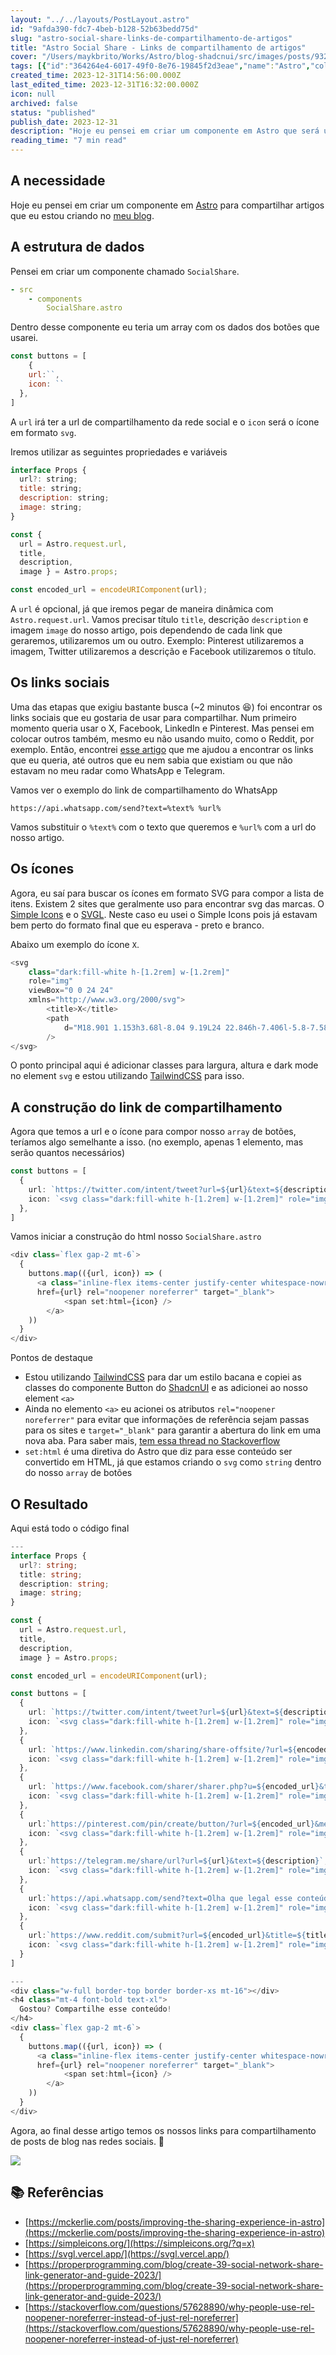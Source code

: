 ```yaml
---
layout: "../../layouts/PostLayout.astro"
id: "9afda390-fdc7-4beb-b128-52b63bedd75d"
slug: "astro-social-share-links-de-compartilhamento-de-artigos"
title: "Astro Social Share - Links de compartilhamento de artigos"
cover: "/Users/maykbrito/Works/Astro/blog-shadcnui/src/images/posts/9329c420c93d2c44dea1a0f2eeea80e25bbe4cbadbd55062648c97542de77f8c-cover.png"
tags: [{"id":"364264e4-6017-49f0-8e76-19845f2d3eae","name":"Astro","color":"blue"}]
created_time: 2023-12-31T14:56:00.000Z
last_edited_time: 2023-12-31T16:32:00.000Z
icon: null
archived: false
status: "published"
publish_date: 2023-12-31
description: "Hoje eu pensei em criar um componente em Astro que será usado para compartilhar artigos nas diversas redes sociais como X, Facebook, WhatsApp, Pinterest e muito mais …  "
reading_time: "7 min read"
---
```



## A necessidade


Hoje eu pensei em criar um componente em [Astro](https://astro.build/) para compartilhar artigos que eu estou criando no [meu blog](https://maykbrito.dev/blog). 


## A estrutura de dados


Pensei em criar um componente chamado `SocialShare`.


```yaml
- src
	- components
		SocialShare.astro
```


Dentro desse componente eu teria um array com os dados dos botões que usarei.


```javascript
const buttons = [
	{
    url:``,
    icon: ``
  },
]
```


A `url` irá ter a url de compartilhamento da rede social e o `icon` será o ícone em formato `svg`.


Iremos utilizar as seguintes propriedades e variáveis


```javascript
interface Props {
  url?: string;
  title: string;
  description: string;
  image: string;
}

const { 
  url = Astro.request.url, 
  title, 
  description, 
  image } = Astro.props;

const encoded_url = encodeURIComponent(url);
```


A `url` é opcional, já que iremos pegar de maneira dinâmica com `Astro.request.url`. Vamos precisar título `title`, descrição `description` e imagem `image` do nosso artigo, pois dependendo de cada link que geraremos, utilizaremos um ou outro. Exemplo: Pinterest utilizaremos a imagem, Twitter utilizaremos a descrição e Facebook utilizaremos o título.


## Os links sociais


Uma das etapas que exigiu bastante busca (~2 minutos 😆) foi encontrar os links sociais que eu gostaria de usar para compartilhar. Num primeiro momento queria usar o X, Facebook, LinkedIn e Pinterest. Mas pensei em colocar outros também, mesmo eu não usando muito, como o Reddit, por exemplo. Então, encontrei [esse artigo](https://properprogramming.com/blog/create-39-social-network-share-link-generator-and-guide-2023/) que me ajudou a encontrar os links que eu queria, até outros que eu nem sabia que existiam ou que não estavam no meu radar como WhatsApp e Telegram.


Vamos ver o exemplo do link de compartilhamento do WhatsApp


```text
https://api.whatsapp.com/send?text=%text% %url%
```


Vamos substituir o `%text%` com o texto que queremos e `%url%` com a url do nosso artigo.


## Os ícones


Agora, eu saí para buscar os ícones em formato SVG para compor a lista de itens. Existem 2 sites que geralmente uso para encontrar svg das marcas. O [Simple Icons](https://simpleicons.org/) e o [SVGL](https://svgl.vercel.app/). Neste caso eu usei o Simple Icons pois já estavam bem perto do formato final que eu esperava - preto e branco.


Abaixo um exemplo do ícone `X`.


```javascript
<svg 
	class="dark:fill-white h-[1.2rem] w-[1.2rem]" 
	role="img" 
	viewBox="0 0 24 24" 
	xmlns="http://www.w3.org/2000/svg">
		<title>X</title>
		<path 
			d="M18.901 1.153h3.68l-8.04 9.19L24 22.846h-7.406l-5.8-7.584-6.638 7.584H.474l8.6-9.83L0 1.154h7.594l5.243 6.932ZM17.61 20.644h2.039L6.486 3.24H4.298Z"
		/>
</svg>
```


O ponto principal aqui é adicionar classes para largura, altura e dark mode no element `svg` e estou utilizando [TailwindCSS](http://tailwindcss.com/) para isso.


## A construção do link de compartilhamento


Agora que temos a url e o ícone para compor nosso `array` de botões, teríamos algo semelhante a isso. (no exemplo, apenas 1 elemento, mas serão quantos necessários)


```typescript
const buttons = [
  {
    url: `https://twitter.com/intent/tweet?url=${url}&text=${description}&via=maykbrito`,
    icon: `<svg class="dark:fill-white h-[1.2rem] w-[1.2rem]" role="img" viewBox="0 0 24 24" xmlns="http://www.w3.org/2000/svg"><title>X</title><path d="M18.901 1.153h3.68l-8.04 9.19L24 22.846h-7.406l-5.8-7.584-6.638 7.584H.474l8.6-9.83L0 1.154h7.594l5.243 6.932ZM17.61 20.644h2.039L6.486 3.24H4.298Z"/></svg>`
  },
]
```


Vamos iniciar a construção do html nosso `SocialShare.astro`


```typescript
<div class=`flex gap-2 mt-6`>
  {
    buttons.map(({url, icon}) => (
      <a class="inline-flex items-center justify-center whitespace-nowrap rounded-md text-sm font-medium ring-offset-background transition-colors focus-visible:outline-none focus-visible:ring-2 focus-visible:ring-ring focus-visible:ring-offset-2 disabled:pointer-events-none disabled:opacity-50 border border-input bg-background hover:bg-accent hover:text-accent-foreground h-10 w-10"
      href={url} rel="noopener noreferrer" target="_blank">
            <span set:html={icon} />
        </a>
    ))
  }
</div>
```


Pontos de destaque

- Estou utilizando [TailwindCSS](http://tailwindcss.com/) para dar um estilo bacana e copiei as classes do componente Button do [ShadcnUI](https://ui.shadcn.com/) e as adicionei ao nosso element `<a>`
- Ainda no elemento `<a>` eu acionei os atributos `rel="noopener noreferrer"` para evitar que informações de referência sejam passas para os sites e `target="_blank"` para garantir a abertura do link em uma nova aba. Para saber mais, [tem essa thread no Stackoverflow](https://stackoverflow.com/questions/57628890/why-people-use-rel-noopener-noreferrer-instead-of-just-rel-noreferrer)
- `set:html` é uma diretiva do Astro que diz para esse conteúdo ser convertido em HTML, já que estamos criando o `svg` como `string` dentro do nosso `array` de botões

## O Resultado


Aqui está todo o código final


```typescript
---
interface Props {
  url?: string;
  title: string;
  description: string;
  image: string;
}

const { 
  url = Astro.request.url, 
  title, 
  description, 
  image } = Astro.props;

const encoded_url = encodeURIComponent(url);

const buttons = [
  {
    url: `https://twitter.com/intent/tweet?url=${url}&text=${description}&via=maykbrito`,
    icon: `<svg class="dark:fill-white h-[1.2rem] w-[1.2rem]" role="img" viewBox="0 0 24 24" xmlns="http://www.w3.org/2000/svg"><title>X</title><path d="M18.901 1.153h3.68l-8.04 9.19L24 22.846h-7.406l-5.8-7.584-6.638 7.584H.474l8.6-9.83L0 1.154h7.594l5.243 6.932ZM17.61 20.644h2.039L6.486 3.24H4.298Z"/></svg>`
  },
  {
    url: `https://www.linkedin.com/sharing/share-offsite/?url=${encoded_url}`,
    icon: `<svg class="dark:fill-white h-[1.2rem] w-[1.2rem]" role="img" viewBox="0 0 24 24" xmlns="http://www.w3.org/2000/svg"><title>LinkedIn</title><path d="M20.447 20.452h-3.554v-5.569c0-1.328-.027-3.037-1.852-3.037-1.853 0-2.136 1.445-2.136 2.939v5.667H9.351V9h3.414v1.561h.046c.477-.9 1.637-1.85 3.37-1.85 3.601 0 4.267 2.37 4.267 5.455v6.286zM5.337 7.433c-1.144 0-2.063-.926-2.063-2.065 0-1.138.92-2.063 2.063-2.063 1.14 0 2.064.925 2.064 2.063 0 1.139-.925 2.065-2.064 2.065zm1.782 13.019H3.555V9h3.564v11.452zM22.225 0H1.771C.792 0 0 .774 0 1.729v20.542C0 23.227.792 24 1.771 24h20.451C23.2 24 24 23.227 24 22.271V1.729C24 .774 23.2 0 22.222 0h.003z"/></svg>`,
  },
  {
    url: `https://www.facebook.com/sharer/sharer.php?u=${encoded_url}&t=${title}`,
    icon: `<svg class="dark:fill-white h-[1.2rem] w-[1.2rem]" role="img" viewBox="0 0 24 24" xmlns="http://www.w3.org/2000/svg"><title>Facebook</title><path d="M9.101 23.691v-7.98H6.627v-3.667h2.474v-1.58c0-4.085 1.848-5.978 5.858-5.978.401 0 .955.042 1.468.103a8.68 8.68 0 0 1 1.141.195v3.325a8.623 8.623 0 0 0-.653-.036 26.805 26.805 0 0 0-.733-.009c-.707 0-1.259.096-1.675.309a1.686 1.686 0 0 0-.679.622c-.258.42-.374.995-.374 1.752v1.297h3.919l-.386 2.103-.287 1.564h-3.246v8.245C19.396 23.238 24 18.179 24 12.044c0-6.627-5.373-12-12-12s-12 5.373-12 12c0 5.628 3.874 10.35 9.101 11.647Z"/></svg>`
  },
  {
    url:`https://pinterest.com/pin/create/button/?url=${encoded_url}&media=${image}&description=${description}`,
    icon: `<svg class="dark:fill-white h-[1.2rem] w-[1.2rem]" role="img" viewBox="0 0 24 24" xmlns="http://www.w3.org/2000/svg"><title>Pinterest</title><path d="M12.017 0C5.396 0 .029 5.367.029 11.987c0 5.079 3.158 9.417 7.618 11.162-.105-.949-.199-2.403.041-3.439.219-.937 1.406-5.957 1.406-5.957s-.359-.72-.359-1.781c0-1.663.967-2.911 2.168-2.911 1.024 0 1.518.769 1.518 1.688 0 1.029-.653 2.567-.992 3.992-.285 1.193.6 2.165 1.775 2.165 2.128 0 3.768-2.245 3.768-5.487 0-2.861-2.063-4.869-5.008-4.869-3.41 0-5.409 2.562-5.409 5.199 0 1.033.394 2.143.889 2.741.099.12.112.225.085.345-.09.375-.293 1.199-.334 1.363-.053.225-.172.271-.401.165-1.495-.69-2.433-2.878-2.433-4.646 0-3.776 2.748-7.252 7.92-7.252 4.158 0 7.392 2.967 7.392 6.923 0 4.135-2.607 7.462-6.233 7.462-1.214 0-2.354-.629-2.758-1.379l-.749 2.848c-.269 1.045-1.004 2.352-1.498 3.146 1.123.345 2.306.535 3.55.535 6.607 0 11.985-5.365 11.985-11.987C23.97 5.39 18.592.026 11.985.026L12.017 0z"/></svg>`
  },
  {
    url:`https://telegram.me/share/url?url=${url}&text=${description}`,
    icon: `<svg class="dark:fill-white h-[1.2rem] w-[1.2rem]" role="img" viewBox="0 0 24 24" xmlns="http://www.w3.org/2000/svg"><title>Telegram</title><path d="M11.944 0A12 12 0 0 0 0 12a12 12 0 0 0 12 12 12 12 0 0 0 12-12A12 12 0 0 0 12 0a12 12 0 0 0-.056 0zm4.962 7.224c.1-.002.321.023.465.14a.506.506 0 0 1 .171.325c.016.093.036.306.02.472-.18 1.898-.962 6.502-1.36 8.627-.168.9-.499 1.201-.82 1.23-.696.065-1.225-.46-1.9-.902-1.056-.693-1.653-1.124-2.678-1.8-1.185-.78-.417-1.21.258-1.91.177-.184 3.247-2.977 3.307-3.23.007-.032.014-.15-.056-.212s-.174-.041-.249-.024c-.106.024-1.793 1.14-5.061 3.345-.48.33-.913.49-1.302.48-.428-.008-1.252-.241-1.865-.44-.752-.245-1.349-.374-1.297-.789.027-.216.325-.437.893-.663 3.498-1.524 5.83-2.529 6.998-3.014 3.332-1.386 4.025-1.627 4.476-1.635z"/></svg>`
  },
  {
    url:`https://api.whatsapp.com/send?text=Olha que legal esse conteúdo que vi blog do Maykão! ${description} ${url}`,
    icon: `<svg class="dark:fill-white h-[1.2rem] w-[1.2rem]" role="img" viewBox="0 0 24 24" xmlns="http://www.w3.org/2000/svg"><title>WhatsApp</title><path d="M17.472 14.382c-.297-.149-1.758-.867-2.03-.967-.273-.099-.471-.148-.67.15-.197.297-.767.966-.94 1.164-.173.199-.347.223-.644.075-.297-.15-1.255-.463-2.39-1.475-.883-.788-1.48-1.761-1.653-2.059-.173-.297-.018-.458.13-.606.134-.133.298-.347.446-.52.149-.174.198-.298.298-.497.099-.198.05-.371-.025-.52-.075-.149-.669-1.612-.916-2.207-.242-.579-.487-.5-.669-.51-.173-.008-.371-.01-.57-.01-.198 0-.52.074-.792.372-.272.297-1.04 1.016-1.04 2.479 0 1.462 1.065 2.875 1.213 3.074.149.198 2.096 3.2 5.077 4.487.709.306 1.262.489 1.694.625.712.227 1.36.195 1.871.118.571-.085 1.758-.719 2.006-1.413.248-.694.248-1.289.173-1.413-.074-.124-.272-.198-.57-.347m-5.421 7.403h-.004a9.87 9.87 0 01-5.031-1.378l-.361-.214-3.741.982.998-3.648-.235-.374a9.86 9.86 0 01-1.51-5.26c.001-5.45 4.436-9.884 9.888-9.884 2.64 0 5.122 1.03 6.988 2.898a9.825 9.825 0 012.893 6.994c-.003 5.45-4.437 9.884-9.885 9.884m8.413-18.297A11.815 11.815 0 0012.05 0C5.495 0 .16 5.335.157 11.892c0 2.096.547 4.142 1.588 5.945L.057 24l6.305-1.654a11.882 11.882 0 005.683 1.448h.005c6.554 0 11.89-5.335 11.893-11.893a11.821 11.821 0 00-3.48-8.413Z"/></svg>`
  },
  {
    url:`https://www.reddit.com/submit?url=${encoded_url}&title=${title}`,
    icon: `<svg class="dark:fill-white h-[1.2rem] w-[1.2rem]" role="img" viewBox="0 0 24 24" xmlns="http://www.w3.org/2000/svg"><title>Reddit</title><path d="M12 0C5.373 0 0 5.373 0 12c0 3.314 1.343 6.314 3.515 8.485l-2.286 2.286C.775 23.225 1.097 24 1.738 24H12c6.627 0 12-5.373 12-12S18.627 0 12 0Zm4.388 3.199c1.104 0 1.999.895 1.999 1.999 0 1.105-.895 2-1.999 2-.946 0-1.739-.657-1.947-1.539v.002c-1.147.162-2.032 1.15-2.032 2.341v.007c1.776.067 3.4.567 4.686 1.363.473-.363 1.064-.58 1.707-.58 1.547 0 2.802 1.254 2.802 2.802 0 1.117-.655 2.081-1.601 2.531-.088 3.256-3.637 5.876-7.997 5.876-4.361 0-7.905-2.617-7.998-5.87-.954-.447-1.614-1.415-1.614-2.538 0-1.548 1.255-2.802 2.803-2.802.645 0 1.239.218 1.712.585 1.275-.79 2.881-1.291 4.64-1.365v-.01c0-1.663 1.263-3.034 2.88-3.207.188-.911.993-1.595 1.959-1.595Zm-8.085 8.376c-.784 0-1.459.78-1.506 1.797-.047 1.016.64 1.429 1.426 1.429.786 0 1.371-.369 1.418-1.385.047-1.017-.553-1.841-1.338-1.841Zm7.406 0c-.786 0-1.385.824-1.338 1.841.047 1.017.634 1.385 1.418 1.385.785 0 1.473-.413 1.426-1.429-.046-1.017-.721-1.797-1.506-1.797Zm-3.703 4.013c-.974 0-1.907.048-2.77.135-.147.015-.241.168-.183.305.483 1.154 1.622 1.964 2.953 1.964 1.33 0 2.47-.81 2.953-1.964.057-.137-.037-.29-.184-.305-.863-.087-1.795-.135-2.769-.135Z"/></svg>`
  }
]

---
<div class="w-full border-top border border-xs mt-16"></div>
<h4 class="mt-4 font-bold text-xl">
  Gostou? Compartilhe esse conteúdo!
</h4>
<div class=`flex gap-2 mt-6`>
  {
    buttons.map(({url, icon}) => (
      <a class="inline-flex items-center justify-center whitespace-nowrap rounded-md text-sm font-medium ring-offset-background transition-colors focus-visible:outline-none focus-visible:ring-2 focus-visible:ring-ring focus-visible:ring-offset-2 disabled:pointer-events-none disabled:opacity-50 border border-input bg-background hover:bg-accent hover:text-accent-foreground h-10 w-10"
      href={url} rel="noopener noreferrer" target="_blank">
            <span set:html={icon} />
        </a>
    ))
  }
</div>
```


Agora, ao final desse artigo temos os nossos links para compartilhamento de posts de blog nas redes sociais. 🎉


<Image src="/images/posts/9329c420c93d2c44dea1a0f2eeea80e25bbe4cbadbd55062648c97542de77f8c.png" />


## 📚 Referências

- [https://mckerlie.com/posts/improving-the-sharing-experience-in-astro](https://mckerlie.com/posts/improving-the-sharing-experience-in-astro)
- [https://simpleicons.org/](https://simpleicons.org/?q=x)
- [https://svgl.vercel.app/](https://svgl.vercel.app/)
- [https://properprogramming.com/blog/create-39-social-network-share-link-generator-and-guide-2023/](https://properprogramming.com/blog/create-39-social-network-share-link-generator-and-guide-2023/)
- [https://stackoverflow.com/questions/57628890/why-people-use-rel-noopener-noreferrer-instead-of-just-rel-noreferrer](https://stackoverflow.com/questions/57628890/why-people-use-rel-noopener-noreferrer-instead-of-just-rel-noreferrer)

